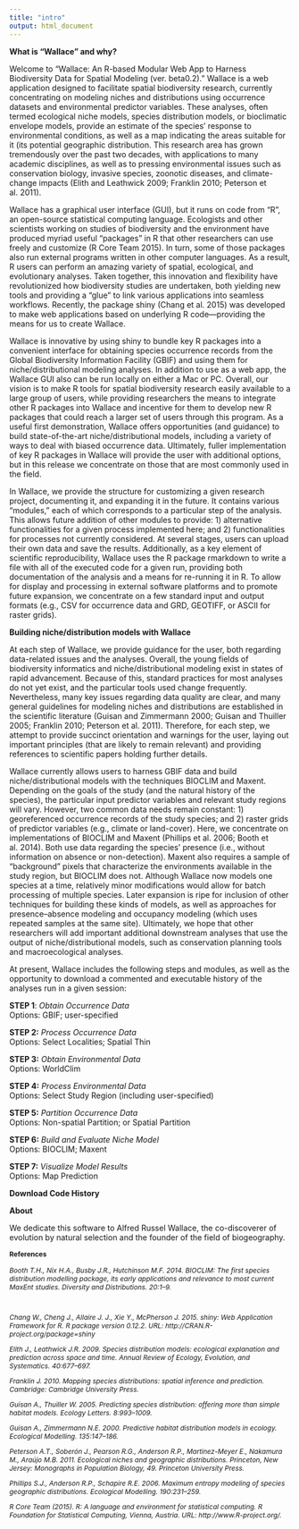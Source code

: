 ```yaml
---
title: "intro"
output: html_document
---
```


**What is “Wallace” and why?**  
<p align="justify">
Welcome to “Wallace: An R-based Modular Web App to Harness Biodiversity Data for Spatial Modeling (ver. beta0.2).” Wallace is a web application designed to facilitate spatial biodiversity research, currently concentrating on modeling niches and distributions using occurrence datasets and environmental predictor variables. These analyses, often termed ecological niche models, species distribution models, or bioclimatic envelope models, provide an estimate of the species’ response to environmental conditions, as well as a map indicating the areas suitable for it (its potential geographic distribution. This research area has grown tremendously over the past two decades, with applications to many academic disciplines, as well as to pressing environmental issues such as conservation biology, invasive species, zoonotic diseases, and climate-change impacts (Elith and Leathwick 2009; Franklin 2010; Peterson et al. 2011).  

Wallace has a graphical user interface (GUI), but it runs on code from “R”, an open-source statistical computing language. Ecologists and other scientists working on studies of biodiversity and the environment have produced myriad useful “packages” in R that other researchers can use freely and customize (R Core Team 2015). In turn, some of those packages also run external programs written in other computer languages. As a result, R users can perform an amazing variety of spatial, ecological, and evolutionary analyses. Taken together, this innovation and flexibility have revolutionized how biodiversity studies are undertaken, both yielding new tools and providing a “glue” to link various applications into seamless workflows. Recently, the package shiny (Chang et al. 2015) was developed to make web applications based on underlying R code—providing the means for us to create Wallace.  

Wallace is innovative by using shiny to bundle key R packages into a convenient interface for obtaining species occurrence records from the Global Biodiversity Information Facility (GBIF) and using them for niche/distributional modeling analyses. In addition to use as a web app, the Wallace GUI also can be run locally on either a Mac or PC. Overall, our vision is to make R tools for spatial biodiversity research easily available to a large group of users, while providing researchers the means to integrate other R packages into Wallace and incentive for them to develop new R packages that could reach a larger set of users through this program. As a useful first demonstration, Wallace offers opportunities (and guidance) to build state-of-the-art niche/distributional models, including a variety of ways to deal with biased occurrence data. Ultimately, fuller implementation of key R packages in Wallace will provide the user with additional options, but in this release we concentrate on those that are most commonly used in the field.  
 
In Wallace, we provide the structure for customizing a given research project, documenting it, and expanding it in the future. It contains various “modules,” each of which corresponds to a particular step of the analysis. This allows future addition of other modules to provide: 1) alternative functionalities for a given process implemented here; and 2) functionalities for processes not currently considered. At several stages, users can upload their own data and save the results. Additionally, as a key element of scientific reproducibility, Wallace uses the R package rmarkdown to write a file with all of the executed code for a given run, providing both documentation of the analysis and a means for re-running it in R. To allow for display and processing in external software platforms and to promote future expansion, we concentrate on a few standard input and output formats (e.g., CSV for occurrence data and GRD, GEOTIFF, or ASCII for raster grids).  
</p>
**Building niche/distribution models with Wallace**  
<p align="justify">
At each step of Wallace, we provide guidance for the user, both regarding data-related issues and the analyses. Overall, the young fields of biodiversity informatics and niche/distributional modeling exist in states of rapid advancement. Because of this, standard practices for most analyses do not yet exist, and the particular tools used change frequently. Nevertheless, many key issues regarding data quality are clear, and many general guidelines for modeling niches and distributions are established in the scientific literature (Guisan and Zimmermann 2000; Guisan and Thuiller 2005; Franklin 2010; Peterson et al. 2011). Therefore, for each step, we attempt to provide succinct orientation and warnings for the user, laying out important principles (that are likely to remain relevant) and providing references to scientific papers holding further details.  

Wallace currently allows users to harness GBIF data and build niche/distributional models with the techniques BIOCLIM and Maxent. Depending on the goals of the study (and the natural history of the species), the particular input predictor variables and relevant study regions will vary. However, two common data needs remain constant: 1) georeferenced occurrence records of the study species; and 2) raster grids of predictor variables (e.g., climate or land-cover). Here, we concentrate on implementations of BIOCLIM and Maxent (Phillips et al. 2006; Booth et al. 2014). Both use data regarding the species’ presence (i.e., without information on absence or non-detection). Maxent also requires a sample of “background” pixels that characterize the environments available in the study region, but BIOCLIM does not. Although Wallace now models one species at a time, relatively minor modifications would allow for batch processing of multiple species. Later expansion is ripe for inclusion of other techniques for building these kinds of models, as well as approaches for presence–absence modeling and occupancy modeling (which uses repeated samples at the same site). Ultimately, we hope that other researchers will add important additional downstream analyses that use the output of niche/distributional models, such as conservation planning tools and macroecological analyses.  


At present, Wallace includes the following steps and modules, as well as the opportunity to download a commented and executable history of the analyses run in a given session:  
</p>
**STEP 1**: *Obtain Occurrence Data*  
Options: GBIF; user-specified  

**STEP 2:** *Process Occurrence Data*  
Options: Select Localities; Spatial Thin  

**STEP 3:** *Obtain Environmental Data*  
Options: WorldClim  

**STEP 4:** *Process Environmental Data*  
Options: Select Study Region (including user-specified)  

**STEP 5:** *Partition Occurrence Data*  
Options: Non-spatial Partition; or Spatial Partition  

**STEP 6:** *Build and Evaluate Niche Model*  
Options: BIOCLIM; Maxent  

**STEP 7:** *Visualize Model Results*  
Options: Map Prediction  

**Download Code History**  

**About**  

We dedicate this software to Alfred Russel Wallace, the co-discoverer of evolution by natural selection and the founder of the field of biogeography.  

<p>
<div style="font-size:9pt;font-weight:bold">References</div><p>
<div style="font-size:9pt;font-style:italic">
Booth T.H., Nix H.A., Busby J.R., Hutchinson M.F. 2014. BIOCLIM: The first species distribution modelling package, its early applications and relevance to most current MaxEnt studies. Diversity and Distributions. 20:1–9.<p><br>

Chang W., Cheng J., Allaire J. J., Xie Y., McPherson J. 2015. shiny: Web Application Framework for R. R package version 0.12.2. URL: http://CRAN.R-project.org/package=shiny<p>

Elith J., Leathwick J.R. 2009. Species distribution models: ecological explanation and prediction across space and time. Annual Review of Ecology, Evolution, and Systematics. 40:677–697.<p>

Franklin J. 2010. Mapping species distributions: spatial inference and prediction. Cambridge: Cambridge University Press.<p>

Guisan A., Thuiller W. 2005. Predicting species distribution: offering more than simple habitat models. Ecology Letters. 8:993–1009.<p>

Guisan A., Zimmermann N.E. 2000. Predictive habitat distribution models in ecology. Ecological Modelling. 135:147–186.<p>

Peterson A.T., Soberón J., Pearson R.G., Anderson R.P., Martinez-Meyer E., Nakamura M., Araújo M.B. 2011. Ecological niches and geographic distributions. Princeton, New Jersey: Monographs in Population Biology, 49. Princeton University Press.<p>

Phillips S.J., Anderson R.P., Schapire R.E. 2006. Maximum entropy modeling of species geographic distributions. Ecological Modelling. 190:231–259.<p>

R Core Team (2015). R: A language and environment for statistical computing. R Foundation for Statistical Computing, Vienna, Austria. URL: http://www.R-project.org/.<p>
</div>

